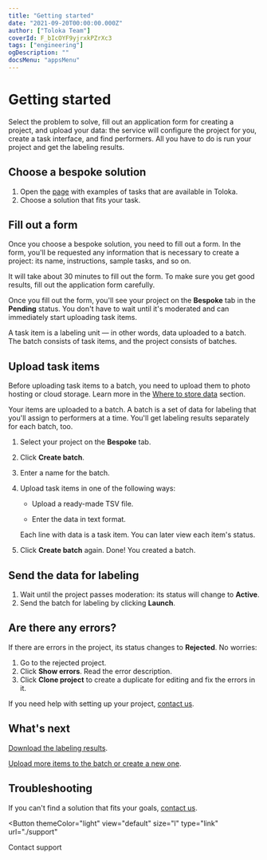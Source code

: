 ```yaml
---
title: "Getting started"
date: "2021-09-20T00:00:00.000Z"
author: ["Toloka Team"]
coverId: F_bIcOYF9yjrxkPZrXc3
tags: ["engineering"]
ogDescription: ""
docsMenu: "appsMenu"
---
```


# Getting started

Select the problem to solve, fill out an application form for creating a project, and upload your data: the service will configure the project for you, create a task interface, and find performers. All you have to do is run your project and get the labeling results.

## Choose a bespoke solution

1. Open the [page](https://platform.toloka.ai/requester/templates) with examples of tasks that are available in Toloka.
1. Choose a solution that fits your task.

## Fill out a form

Once you choose a bespoke solution, you need to fill out a form. In the form, you'll be requested any information that is necessary to create a project: its name, instructions, sample tasks, and so on.

It will take about 30 minutes to fill out the form. To make sure you get good results, fill out the application form carefully.

Once you fill out the form, you'll see your project on the **Bespoke** tab in the **Pending** status. You don't have to wait until it's moderated and can immediately start uploading task items.

<Cut title="Task items">

A task item is a labeling unit — in other words, data uploaded to a batch. The batch consists of task items, and the project consists of batches.

</Cut>

## Upload task items

<Note mode="note" title="Note">

Before uploading task items to a batch, you need to upload them to photo hosting or cloud storage. Learn more in the [Where to store data](https://toloka.ai/en/docs/guide/concepts/cloud-storage) section.

</Note>

Your items are uploaded to a batch. A batch is a set of data for labeling that you'll assign to performers at a time. You'll get labeling results separately for each batch, too.

1. Select your project on the **Bespoke** tab.

1. Click **Create batch**.

1. Enter a name for the batch.

1. Upload task items in one of the following ways:

    - Upload a ready-made TSV file.

    - Enter the data in text format.

    Each line with data is a task item. You can later view each item's status.

1. Click **Create batch** again. Done! You created a batch.

## Send the data for labeling

1. Wait until the project passes moderation: its status will change to **Active**.
1. Send the batch for labeling by clicking **Launch**.

## Are there any errors?

If there are errors in the project, its status changes to **Rejected**. No worries:

1. Go to the rejected project.
1. Click **Show errors**. Read the error description.
1. Click **Clone project** to create a duplicate for editing and fix the errors in it.

<Note mode="tip" title="Tip">

If you need help with setting up your project, [contact us](./support).

</Note>

## What's next

[Download the labeling results](./download-results).

[Upload more items to the batch or create a new one](./add-task#edit).

## Troubleshooting

<Cut title="I didn't find a suitable bespoke solution">

If you can't find a solution that fits your goals, [contact us](./support).

</Cut>

<Button
  themeColor="light"
  view="default"
  size="l"
  type="link"
  url="./support"
>
  Contact support
</Button>